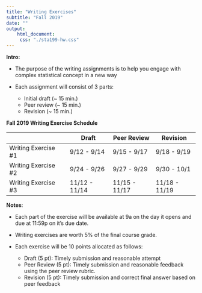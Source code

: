 ```yaml
---
title: "Writing Exercises"
subtitle: "Fall 2019"
date: ""
output: 
    html_document: 
     css: "./sta199-hw.css"
---
```


**Intro:**

- The purpose of the writing assignments is to help you engage with complex statistical concept in a new way

- Each assignment will consist of 3 parts: 
    - Initial draft (~ 15 min.)
    - Peer review (~ 15 min.)
    - Revision (~ 15 min.)


**Fall 2019 Writing Exercise Schedule**

|  	| Draft 	| Peer Review 	| Revision 	|
|---------------------	|---------------	|---------------	|---------------	|
| Writing Exercise #1 	| 9/12 - 9/14 	| 9/15 - 9/17 	| 9/18 - 9/19 	|
| Writing Exercise #2 	| 9/24 - 9/26 	| 9/27 - 9/29 	| 9/30 - 10/1 	|
| Writing Exercise #3 	| 11/12 - 11/14 	| 11/15 - 11/17 	| 11/18 - 11/19 	|


**Notes**: 

- Each part of the exercise will be available at 9a on the day it opens and due at 11:59p on it's due date.


- Writing exercises are worth 5% of the final course grade. 

- Each exercise will be 10 points allocated as follows: 
  - Draft (5 pt): Timely submission and reasonable attempt 
  - Peer Review (5 pt): Timely submission and reasonable feedback using the peer review rubric.
  - Revision (5 pt): Timely submission and correct final answer based on peer feedback
